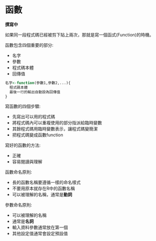 # 函數 {#function}
**撰寫中**

如果同一段程式碼已經被剪下貼上兩次，那就是寫一個函式(Function)的時機。

函數包含四個重要的部分:

- 名字
- 參數
- 程式碼本體
- 回傳值

```r
名字<-function(參數1,參數2,...){
  程式碼本體
  最後一行的輸出自動設為回傳值
}
```


寫函數的四個步驟:

- 先寫出可以用的程式碼
- 將程式碼內可以重複使用的部分指派給臨時變數
- 其餘程式碼用臨時變數表示，讓程式碼變簡潔
- 把程式碼變成函數function

寫好的函數的方法:

- 正確
- 容易閱讀與理解

函數命名原則:

- 長的函數名稱要遵循一樣的命名樣式
- 不要用原本就存在R中的函數名稱
- 可以被理解的名稱，通常是**動詞**

參數命名原則:

- 可以被理解的名稱
- 通常是**名詞**
- 輸入資料參數通常放在第一個
- 其他設定值通常會設定預設值





